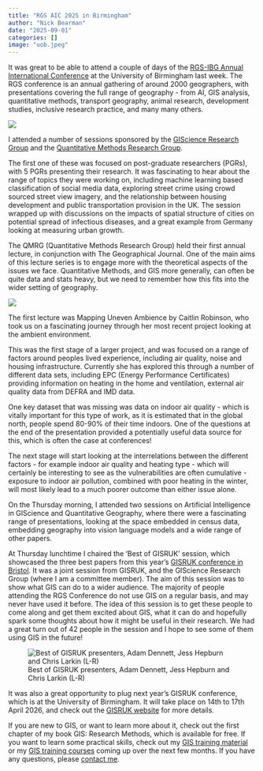 ```yaml
---
title: "RGS AIC 2025 in Birmingham"
author: "Nick Bearman"
date: "2025-09-01"
categories: []
image: "uob.jpeg"
---
```


It was great to be able to attend a couple of days of the [RGS-IBG Annual International Conference](https://www.rgs.org/research/annual-international-conference) at the University of Birmingham last week. The RGS conference is an annual gathering of around 2000 geographers, with presentations covering the full range of geography - from AI, GIS analysis, quantitative methods, transport geography, animal research, development studies, inclusive research practice, and many many others. 

![](welcome.jpeg)

I attended a number of sessions sponsored by the [GIScience Research Group](https://giscience-rgs.github.io/) and the [Quantitative Methods Research Group](https://qmrg.github.io/). 

The first one of these was focused on post-graduate researchers (PGRs), with 5 PGRs presenting their research. It was fascinating to hear about the range of topics they were working on, including machine learning based classification of social media data, exploring street crime using crowd sourced street view imagery, and the relationship between housing development and public transportation provision in the UK. The session wrapped up with discussions on the impacts of spatial structure of cities on potential spread of infectious diseases, and a great example from Germany looking at measuring urban growth. 

The QMRG (Quantitative Methods Research Group) held their first annual lecture, in conjunction with The Geographical Journal. One of the main aims of this lecture series is to engage more with the theoretical aspects of the issues we face. Quantitative Methods, and GIS more generally, can often be quite data and stats heavy, but we need to remember how this fits into the wider setting of geography. 

![](listening.jpeg)

The first lecture was Mapping Uneven Ambience by Caitlin Robinson, who took us on a fascinating journey through her most recent project looking at the ambient environment. 

This was the first stage of a larger project, and was focused on a range of factors around peoples lived experience, including air quality, noise and housing infrastructure. Currently she has explored this through a number of different data sets, including EPC (Energy Performance Certificates) providing information on heating in the home and ventilation, external air quality data from DEFRA and IMD data. 

One key dataset that was missing was data on indoor air quality - which is vitally important for this type of work, as it is estimated that in the global north, people spend 80-90% of their time indoors. One of the questions at the end of the presentation provided a potentially useful data source for this, which is often the case at conferences! 

The next stage will start looking at the interrelations between the different factors - for example indoor air quality and heating type - which will certainly be interesting to see as the vulnerabilities are often cumulative - exposure to indoor air pollution, combined with poor heating in the winter, will most likely lead to a much poorer outcome than either issue alone. 

On the Thursday morning, I attended two sessions on Artificial Intelligence in GIScience and Quantitative Geography, where there were a fascinating range of presentations, looking at the space embedded in census data, embedding geography into vision language models and a wide range of other papers. 

At Thursday lunchtime I chaired the 'Best of GISRUK' session, which showcased the three best papers from this year's [GISRUK conference in Bristol](https://nickbearman.github.io/blog/2025-04-3-gisruk/). It was a joint session from GISRUK, and the GIScience Research Group (where I am a committee member). The aim of this session was to show what GIS can do to a wider audience. The majority of people attending the RGS Conference do not use GIS on a regular basis, and may never have used it before. The idea of this session is to get these people to come along and get them excited about GIS, what it can do and hopefully spark some thoughts about how it might be useful in their research. We had a great turn out of 42 people in the session and I hope to see some of them using GIS in the future!

![Best of GISRUK presenters, Adam Dennett, Jess Hepburn and Chris Larkin (L-R)](best-of-gisruk.jpeg)

It was also a great opportunity to plug next year's GISRUK conference, which is at the University of Birmingham. It will take place on 14th to 17th April 2026, and check out the [GISRUK website](https://gisruk.org/) for more details. 

If you are new to GIS, or want to learn more about it, check out the first chapter of my book GIS: Research Methods, which is available for free. If you want to learn some practical skills, check out my [GIS training material](../../training-materials.html) or my [GIS training courses](../../training-courses.html) coming up over the next few months. If you have any questions, please [contact me](https://nickbearman.github.io). 


